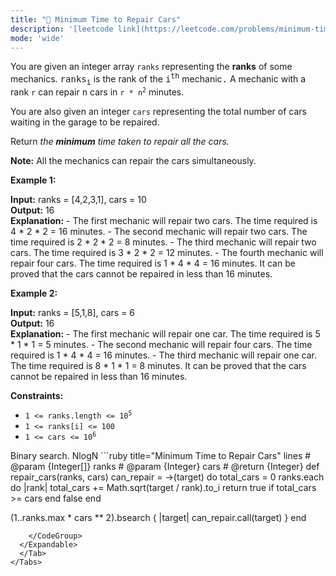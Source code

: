 ```yaml
---
title: "🧀 Minimum Time to Repair Cars"
description: '[leetcode link](https://leetcode.com/problems/minimum-time-to-repair-cars/description/)'
mode: 'wide'
---
```

<Tabs>
  <Tab title="Question" icon="circle-question" iconType="regular">
    <Card>
      <p>You are given an integer array <code>ranks</code> representing the <strong>ranks</strong> of some mechanics. <font face="monospace">ranks<sub>i</sub></font> is the rank of the <font face="monospace">i<sup>th</sup></font> mechanic<font face="monospace">.</font> A mechanic with a rank <code>r</code> can repair <font face="monospace">n</font> cars in <code>r * n<sup>2</sup></code> minutes.</p>  <p>You are also given an integer <code>cars</code> representing the total number of cars waiting in the garage to be repaired.</p>  <p>Return <em>the <strong>minimum</strong> time taken to repair all the cars.</em></p>  <p><strong>Note:</strong> All the mechanics can repair the cars simultaneously.</p>   <p><strong class="example">Example 1:</strong></p>   <strong>Input:</strong> ranks = [4,2,3,1], cars = 10 <br/> <strong>Output:</strong> 16 <br/> <strong>Explanation:</strong>  - The first mechanic will repair two cars. The time required is 4 * 2 * 2 = 16 minutes. - The second mechanic will repair two cars. The time required is 2 * 2 * 2 = 8 minutes. - The third mechanic will repair two cars. The time required is 3 * 2 * 2 = 12 minutes. - The fourth mechanic will repair four cars. The time required is 1 * 4 * 4 = 16 minutes. It can be proved that the cars cannot be repaired in less than 16 minutes.​​​​​   <p><strong class="example">Example 2:</strong></p>   <strong>Input:</strong> ranks = [5,1,8], cars = 6 <br/> <strong>Output:</strong> 16 <br/> <strong>Explanation:</strong>  - The first mechanic will repair one car. The time required is 5 * 1 * 1 = 5 minutes. - The second mechanic will repair four cars. The time required is 1 * 4 * 4 = 16 minutes. - The third mechanic will repair one car. The time required is 8 * 1 * 1 = 8 minutes. It can be proved that the cars cannot be repaired in less than 16 minutes.​​​​​    <p><strong>Constraints:</strong></p>  <ul>  <li><code>1 &lt;= ranks.length &lt;= 10<sup>5</sup></code></li>  <li><code>1 &lt;= ranks[i] &lt;= 100</code></li>  <li><code>1 &lt;= cars &lt;= 10<sup>6</sup></code></li> </ul> 
    </Card>
  </Tab>
  <Tab title="Solution" icon="lightbulb" iconType="regular" >
    <Card>
      Binary search. NlogN
</Card>
  <Expandable title="code">
    <CodeGroup dropdown>
```ruby title="Minimum Time to Repair Cars" lines
# @param {Integer[]} ranks
# @param {Integer} cars
# @return {Integer}
def repair_cars(ranks, cars)
  can_repair = ->(target) do
    total_cars = 0
    ranks.each do |rank|
      total_cars += Math.sqrt(target / rank).to_i
      return true if total_cars >= cars
    end
    false
  end

  (1..ranks.max * cars ** 2).bsearch { |target| can_repair.call(target) }
end
```
    </CodeGroup>
  </Expandable>
  </Tab>
</Tabs>